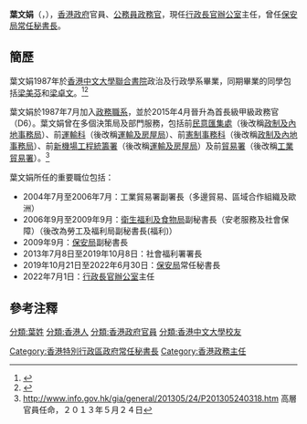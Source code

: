 {{Infobox officeholder
| honorific-prefix   = 
| name               = 葉文娟
| native_name        = Carol Yip Man-kuen
| original_name      = 
| honorific-suffix   = [[太平紳士|JP]]
| image              = YIP Man-kuen.jpg
| caption            = 
| birth_date = {{Birth year and age|1963}}
| birth_place = {{HKG-1959}}
| nationality = {{CHN-HKG}}
| order              = 
| office = 
| term_start = 
| term_end = 
| chairman = 
| succeeding = 
| predecessor = 
| successor = 
| office1 = {{HKSAR}}<br/>第8任[[香港特別行政區行政長官辦公室|行政長官辦公室]]主任
| term_start1 = 2022年7月1日
| term_end1 = 
| chief-executive1 = [[李家超|李家超]]
| 1blankname1 = [[常任秘書長|常任秘書長]]
| 1namedata1 = [[鄭鍾偉|鄭鍾偉]]
| predecessor1 = [[陳國基|陳國基]]
| successor1 = 
| office2             = [[香港|香港]][[保安局_(香港)|保安局]][[香港特別行政區政府常任秘書長|常任秘書長]]
| term_start2         = 2019年10月21日
| term_end2           = 2022年6月30日
| predecessor2     = 黎陳芷娟
|successor2= [[李百全|李百全]]
| chief-executive2 =[[林鄭月娥|林鄭月娥]]
| 1blankname2 =[[保安局局長|保安局局長]]
| 1namedata2 =[[李家超|李家超]]{{to}}[[鄧炳強|鄧炳強]]
| office3             = [[香港|香港]][[社會福利署署長|社會福利署署長]]
| term_start3         = 2013年7月8日
| term_end3           = 2019年10月8日
| predecessor3     = [[聶德權|聶德權]]
|successor3= 梁松泰
|chief-executive3=[[梁振英|梁振英]]{{to}}[[林鄭月娥|林鄭月娥]]
|1blankname3=[[勞工及福利局局長|勞工及福利局局長]]
|1namedata3=[[張建宗|張建宗]]{{to}}[[蕭偉強|蕭偉強]]{{to}}[[羅致光|羅致光]]
|alma_mater = [[香港中文大學|香港中文大學]]
}}

'''葉文娟'''</span>{{JP}}（{{lang-en|Carol Yip Man-kuen}}，{{bd|1963年|}}），[[香港特別行政區政府|香港政府]]官員、[[香港公務員|公務員]][[政務主任|政務官]]，現任[[香港特別行政區行政長官辦公室|行政長官辦公室]]主任，曾任[[保安局_(香港)|保安局]][[香港特別行政區政府常任秘書長|常任秘書長]]。

== 簡歷 ==
葉文娟1987年於[[香港中文大學|香港中文大學]][[聯合書院|聯合書院]]政治及行政學系畢業，同期畢業的同學包括[[梁美芬|梁美芬]]和[[梁卓文|梁卓文]]。<ref>{{Cite web|title=政情：中大政政系猛人聚首 - 東方日報|url=http://orientaldaily.on.cc/cnt/news/20101201/00176_094.html|access-date=2021-10-24|work=orientaldaily.on.cc|archive-date=2011-01-04|archive-url=https://web.archive.org/web/20110104122508/http://orientaldaily.on.cc/cnt/news/20101201/00176_094.html}}</ref><ref>{{cite web|url=http://hkinchip.lib.cuhk.edu.hk/pdf/ucalumni/2005/2005-0014_300.pdf|title=聯合大家庭|date=2005-12|issue=4|access-date=2022-04-30}}</ref>

葉文娟於1987年7月加入[[政務主任|政務職系]]，並於2015年4月晉升為首長級甲級政務官（D6）。葉文娟曾在多個決策局及部門服務，包括前[[民意匯集處|民意匯集處]]（後改稱[[政制及內地事務局|政制及內地事務局]]）、前[[運輸科|運輸科]]（後改稱[[運輸及房屋局|運輸及房屋局]]）、前[[憲制事務科|憲制事務科]]（後改稱[[政制及內地事務局|政制及內地事務局]]）、前[[新機場工程統籌署|新機場工程統籌署]]（後改稱[[運輸及房屋局|運輸及房屋局]]）及前[[貿易署|貿易署]]（後改稱[[工業貿易署|工業貿易署]]）。<ref>http://www.info.gov.hk/gia/general/201305/24/P201305240318.htm {{Wayback|url=http://www.info.gov.hk/gia/general/201305/24/P201305240318.htm |date=20190901173244 }} 高層官員任命，２０１３年５月２４日</ref>

葉文娟所任的重要職位包括：

*2004年7月至2006年7月：工業貿易署副署長（多邊貿易、區域合作組織及歐洲）
*2006年9月至2009年9月：[[衛生福利及食物局|衛生福利及食物局]]副秘書長（安老服務及社會保障）（後改為勞工及福利局副秘書長(福利)）
*2009年9月：[[保安局_(香港)|保安局]]副秘書長
*2013年7月8日至2019年10月8日：社會福利署署長
*2019年10月21日至2022年6月30日：[[保安局_(香港)|保安局]]常任秘書長
*2022年7月1日：[[香港特別行政區行政長官辦公室|行政長官辦公室]]主任

{{start box}}

{{s-gov}}
{{s-before|[[聶德權|聶德權]]}}
{{s-title|[[社會福利署|社會福利署署長]]|2013年-2019年}}
{{s-after|[[梁松泰|梁松泰]]}}
{{s-before|[[黎陳芷娟|黎陳芷娟]]}}
{{s-title|[[File:Hong_Kong_SAR_Regional_Emblem.svg|22px]] [[保安局_(香港)|保安局常任秘書長]]|2019年-2022年}}
{{s-after|[[李百全|李百全]]}}
{{s-before|[[陳國基|陳國基]]}}
{{s-title|[[File:Hong_Kong_SAR_Regional_Emblem.svg|22px]] [[香港特別行政區行政長官辦公室|行政長官辦公室]]主任|2022年-}}
{{s-inc}}
{{end box}}

== 參考注釋 ==
{{reflist}}

{{start box}}
{{s-off}}
{{s-before|[[陳國基|陳國基]]}}
{{s-title|[[File:Hong_Kong_SAR_Regional_Emblem.svg|22px]][[香港特別行政區行政長官辦公室|行政長官辦公室]]主任|2022年7月1日－}}
{{s-inc}}
{{s-gov}}
{{s-before|[[黎陳芷娟|黎陳芷娟]]}}
{{s-ttl|title=[[保安局_(香港)|保安局]][[香港特別行政區政府常任秘書長|常任秘書長]]|years=2019年10月21日－2022年6月30日}}
{{s-after|[[李百全|李百全]]}}
{{s-before|[[聶德權|聶德權]]}}
{{s-ttl|title=[[社會福利署署長|社會福利署署長]]|years=2013年7月8日－2019年10月8日}}
{{s-after|[[梁松泰|梁松泰]]}}
{{end box}}
[[分類:葉姓|分類:葉姓]]
[[分類:香港人|分類:香港人]]
[[分類:香港政府官員|分類:香港政府官員]]
[[Category:香港特別行政區政府常任秘書長|Category:香港特別行政區政府常任秘書長]]
[[分類:香港中文大學校友|分類:香港中文大學校友]]
[[Category:香港政務主任|Category:香港政務主任]]